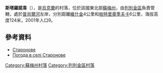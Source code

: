 {{coord|50|39|42|N|34|40|59|E|scale:100000_region:UA|display=title}}

'''斯塔羅諾韋'''（{{lang-uk|Старонове}}），是[[烏克蘭|烏克蘭]]的村落，位於該國東北部[[蘇梅州|蘇梅州]]，由[[列別金區|列別金區]]負責管轄，處於[[普肖爾河|普肖爾河]]左岸，分別距離[[維什金|維什金]]4公里和[[帕特里奧季夫卡|帕特里奧季夫卡]]6公里，海拔高度124米，2001年人口9。

==參考資料==
* [http://w1.c1.rada.gov.ua/pls/z7502/A005?rdat1=02.02.2010&rf7571=29311 Старонове]{{dead link|date=2018年3月 |bot=InternetArchiveBot |fix-attempted=yes }}
* [http://weather.in.ua/ua/symskaja/25045 Погода в селі Старонове] {{Wayback|url=http://weather.in.ua/ua/symskaja/25045 |date=20111220000339 }}

{{DEFAULTSORT:Старонове}}
[[Category:蘇梅州村落|Category:蘇梅州村落]]
[[Category:列別金區村落|Category:列別金區村落]]


{{Sumy-geo-stub}}
